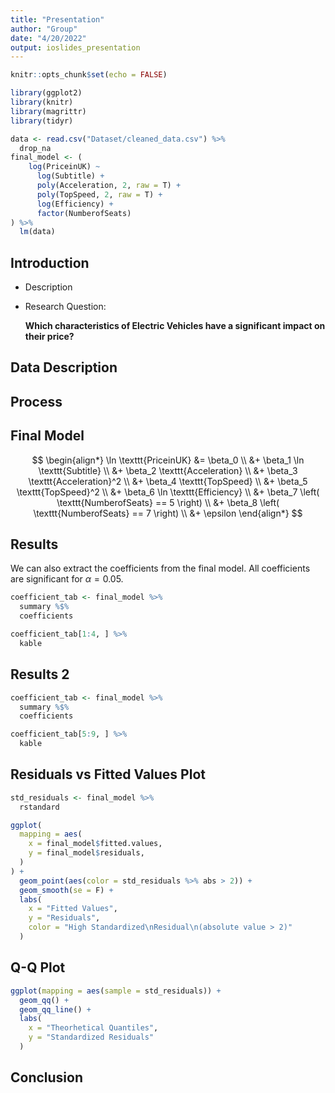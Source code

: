 ```yaml
---
title: "Presentation"
author: "Group"
date: "4/20/2022"
output: ioslides_presentation
---
```


```r
knitr::opts_chunk$set(echo = FALSE)
```

```r
library(ggplot2)
library(knitr)
library(magrittr)
library(tidyr)

data <- read.csv("Dataset/cleaned_data.csv") %>%
  drop_na
final_model <- (
    log(PriceinUK) ~
      log(Subtitle) +
      poly(Acceleration, 2, raw = T) + 
      poly(TopSpeed, 2, raw = T) +
      log(Efficiency) +
      factor(NumberofSeats)
) %>%
  lm(data)
```

## Introduction

* Description

* Research Question:

    **Which characteristics of Electric Vehicles have a significant impact on their price?**

## Data Description

## Process
<!-- I need to fill out this when I finish this part of the paper. -->

## Final Model
$$
\begin{align*}
\ln \texttt{PriceinUK} &= \beta_0 \\
&+ \beta_1 \ln \texttt{Subtitle} \\
&+ \beta_2 \texttt{Acceleration} \\
&+ \beta_3 \texttt{Acceleration}^2 \\
&+ \beta_4 \texttt{TopSpeed} \\
&+ \beta_5 \texttt{TopSpeed}^2 \\
&+ \beta_6 \ln \texttt{Efficiency} \\
&+ \beta_7 \left( \texttt{NumberofSeats} == 5 \right) \\
&+ \beta_8 \left( \texttt{NumberofSeats} == 7 \right) \\
&+ \epsilon
\end{align*}
$$

## Results
We can also extract the coefficients from the final model. All coefficients are significant for $\alpha = 0.05$.

```r
coefficient_tab <- final_model %>%
  summary %$%
  coefficients

coefficient_tab[1:4, ] %>%
  kable
```

## Results 2

```r
coefficient_tab <- final_model %>%
  summary %$%
  coefficients

coefficient_tab[5:9, ] %>%
  kable
```

## Residuals vs Fitted Values Plot
```r
std_residuals <- final_model %>%
  rstandard

ggplot(
  mapping = aes(
    x = final_model$fitted.values,
    y = final_model$residuals,
  )
) +
  geom_point(aes(color = std_residuals %>% abs > 2)) +
  geom_smooth(se = F) +
  labs(
    x = "Fitted Values",
    y = "Residuals",
    color = "High Standardized\nResidual\n(absolute value > 2)"
  )
```

## Q-Q Plot
```r
ggplot(mapping = aes(sample = std_residuals)) +
  geom_qq() +
  geom_qq_line() +
  labs(
    x = "Theorhetical Quantiles",
    y = "Standardized Residuals"
  )
```

## Conclusion
